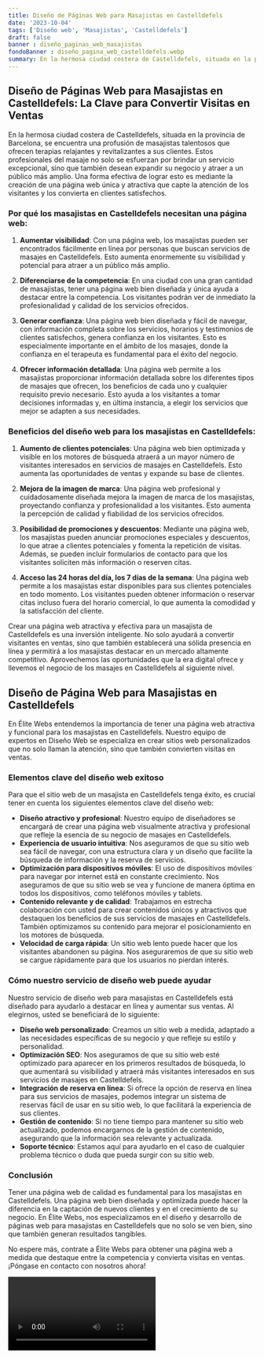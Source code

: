 ```yaml
---
title: Diseño de Páginas Web para Masajistas en Castelldefels
date: '2023-10-04'
tags: ['Diseño web', 'Masajistas', 'Castelldefels']
draft: false
banner : diseño_paginas_web_masajistas
fondoBanner : diseño_pagina_web_castelldefels.webp
summary: En la hermosa ciudad costera de Castelldefels, situada en la provincia de Barcelona, se encuentra una profusión de masajistas talentosos que ofrecen terapias relajantes y revitalizantes a sus clientes. Estos profesionales del masaje no solo se esfuerzan por brindar un servicio excepcional, sino que también desean expandir su negocio y atraer a un público más amplio. Una forma efectiva de lograr esto es mediante la creación de una página web única y atractiva que capte la atención de los visitantes y los convierta en clientes satisfechos.
---
```


## Diseño de Páginas Web para Masajistas en Castelldefels: La Clave para Convertir Visitas en Ventas

En la hermosa ciudad costera de Castelldefels, situada en la provincia de Barcelona, se encuentra una profusión de masajistas talentosos que ofrecen terapias relajantes y revitalizantes a sus clientes. Estos profesionales del masaje no solo se esfuerzan por brindar un servicio excepcional, sino que también desean expandir su negocio y atraer a un público más amplio. Una forma efectiva de lograr esto es mediante la creación de una página web única y atractiva que capte la atención de los visitantes y los convierta en clientes satisfechos.

### Por qué los masajistas en Castelldefels necesitan una página web:

1. **Aumentar visibilidad**: Con una página web, los masajistas pueden ser encontrados fácilmente en línea por personas que buscan servicios de masajes en Castelldefels. Esto aumenta enormemente su visibilidad y potencial para atraer a un público más amplio.

2. **Diferenciarse de la competencia**: En una ciudad con una gran cantidad de masajistas, tener una página web bien diseñada y única ayuda a destacar entre la competencia. Los visitantes podrán ver de inmediato la profesionalidad y calidad de los servicios ofrecidos.

3. **Generar confianza**: Una página web bien diseñada y fácil de navegar, con información completa sobre los servicios, horarios y testimonios de clientes satisfechos, genera confianza en los visitantes. Esto es especialmente importante en el ámbito de los masajes, donde la confianza en el terapeuta es fundamental para el éxito del negocio.

4. **Ofrecer información detallada**: Una página web permite a los masajistas proporcionar información detallada sobre los diferentes tipos de masajes que ofrecen, los beneficios de cada uno y cualquier requisito previo necesario. Esto ayuda a los visitantes a tomar decisiones informadas y, en última instancia, a elegir los servicios que mejor se adapten a sus necesidades.

### Beneficios del diseño web para los masajistas en Castelldefels:

1. **Aumento de clientes potenciales**: Una página web bien optimizada y visible en los motores de búsqueda atraerá a un mayor número de visitantes interesados en servicios de masajes en Castelldefels. Esto aumenta las oportunidades de ventas y expande su base de clientes.

2. **Mejora de la imagen de marca**: Una página web profesional y cuidadosamente diseñada mejora la imagen de marca de los masajistas, proyectando confianza y profesionalidad a los visitantes. Esto aumenta la percepción de calidad y fiabilidad de los servicios ofrecidos.

3. **Posibilidad de promociones y descuentos**: Mediante una página web, los masajistas pueden anunciar promociones especiales y descuentos, lo que atrae a clientes potenciales y fomenta la repetición de visitas. Además, se pueden incluir formularios de contacto para que los visitantes soliciten más información o reserven citas.

4. **Acceso las 24 horas del día, los 7 días de la semana**: Una página web permite a los masajistas estar disponibles para sus clientes potenciales en todo momento. Los visitantes pueden obtener información o reservar citas incluso fuera del horario comercial, lo que aumenta la comodidad y la satisfacción del cliente.

Crear una página web atractiva y efectiva para un masajista de Castelldefels es una inversión inteligente. No solo ayudará a convertir visitantes en ventas, sino que también establecerá una sólida presencia en línea y permitirá a los masajistas destacar en un mercado altamente competitivo. Aprovechemos las oportunidades que la era digital ofrece y llevemos el negocio de los masajes en Castelldefels al siguiente nivel.

<GifSeo />

<Cta />

## Diseño de Página Web para Masajistas en Castelldefels

En Élite Webs entendemos la importancia de tener una página web atractiva y funcional para los masajistas en Castelldefels. Nuestro equipo de expertos en Diseño Web se especializa en crear sitios web personalizados que no solo llaman la atención, sino que también convierten visitas en ventas.

### Elementos clave del diseño web exitoso

Para que el sitio web de un masajista en Castelldefels tenga éxito, es crucial tener en cuenta los siguientes elementos clave del diseño web:

- **Diseño atractivo y profesional**: Nuestro equipo de diseñadores se encargará de crear una página web visualmente atractiva y profesional que refleje la esencia de su negocio de masajes en Castelldefels.
- **Experiencia de usuario intuitiva**: Nos aseguramos de que su sitio web sea fácil de navegar, con una estructura clara y un diseño que facilite la búsqueda de información y la reserva de servicios.
- **Optimización para dispositivos móviles**: El uso de dispositivos móviles para navegar por internet está en constante crecimiento. Nos aseguramos de que su sitio web se vea y funcione de manera óptima en todos los dispositivos, como teléfonos móviles y tablets.
- **Contenido relevante y de calidad**: Trabajamos en estrecha colaboración con usted para crear contenidos únicos y atractivos que destaquen los beneficios de sus servicios de masajes en Castelldefels. También optimizamos su contenido para mejorar el posicionamiento en los motores de búsqueda.
- **Velocidad de carga rápida**: Un sitio web lento puede hacer que los visitantes abandonen su página. Nos aseguraremos de que su sitio web se cargue rápidamente para que los usuarios no pierdan interés.

### Cómo nuestro servicio de diseño web puede ayudar

Nuestro servicio de diseño web para masajistas en Castelldefels está diseñado para ayudarlo a destacar en línea y aumentar sus ventas. Al elegirnos, usted se beneficiará de lo siguiente:

- **Diseño web personalizado**: Creamos un sitio web a medida, adaptado a las necesidades específicas de su negocio y que refleje su estilo y personalidad.
- **Optimización SEO**: Nos aseguramos de que su sitio web esté optimizado para aparecer en los primeros resultados de búsqueda, lo que aumentará su visibilidad y atraerá más visitantes interesados en sus servicios de masajes en Castelldefels.
- **Integración de reserva en línea**: Si ofrece la opción de reserva en línea para sus servicios de masajes, podemos integrar un sistema de reservas fácil de usar en su sitio web, lo que facilitará la experiencia de sus clientes.
- **Gestión de contenido**: Si no tiene tiempo para mantener su sitio web actualizado, podemos encargarnos de la gestión de contenido, asegurando que la información sea relevante y actualizada.
- **Soporte técnico**: Estamos aquí para ayudarlo en el caso de cualquier problema técnico o duda que pueda surgir con su sitio web.

### Conclusión

Tener una página web de calidad es fundamental para los masajistas en Castelldefels. Una página web bien diseñada y optimizada puede hacer la diferencia en la captación de nuevos clientes y en el crecimiento de su negocio. En Élite Webs, nos especializamos en el diseño y desarrollo de páginas web para masajistas en Castelldefels que no solo se ven bien, sino que también generan resultados tangibles.

No espere más, contrate a Élite Webs para obtener una página web a medida que destaque entre la competencia y convierta visitas en ventas. ¡Póngase en contacto con nosotros ahora!

<Video />

<CtaBot job='Masajistas' city='Castelldefels'/>

<Gmaps query='Castelldefels+españa+maps' />